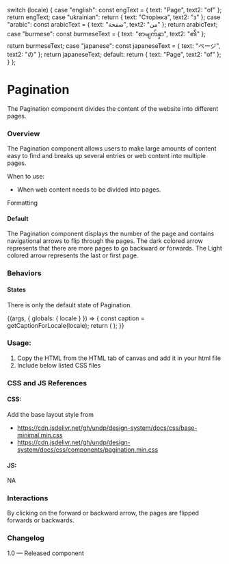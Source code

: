 
  switch (locale) {
    case "english":
      const engText = { text: "Page", text2: "of" };
      return engText;
    case "ukrainian":
      return { text: "Сторінка", text2: "з" };
    case "arabic":
      const arabicText = { text: "صفحة", text2: "من" };
      return arabicText;
    case "burmese":
      const burmeseText = { text: "စာမျက်နှာ", text2: "၏" };
      return burmeseText;
    case "japanese":
      const japaneseText = { text: "ページ", text2: "の" };
      return japaneseText;
    default:
      return { text: "Page", text2: "of" };
  }
};

<Meta title="Components/Navigation components/Pagination" />

# Pagination

The Pagination component divides the content of the website into different pages.

### Overview

The Pagination component allows users to make large amounts of content easy to find and breaks up several entries or web content into multiple pages.

When to use:

- When web content needs to be divided into pages.

Formatting

#### Default

The Pagination component displays the number of the page and contains navigational arrows to flip through the pages. The dark colored arrow represents that there are more pages to go backward or forwards. The Light colored arrow represents the last or first page.

### Behaviors

#### States

There is only the default state of Pagination.

<Canvas>
  <Story name="Pagination">
    {(args, { globals: { locale } }) => {
      const caption = getCaptionForLocale(locale);
      return (
        <Pagination text={caption.text} text2={caption.text2}></Pagination>
      );
    }}
  </Story>
</Canvas>

### Usage:

1. Copy the HTML from the HTML tab of canvas and add it in your html file
2. Include below listed CSS files

### CSS and JS References

#### CSS:

Add the base layout style from

- https://cdn.jsdelivr.net/gh/undp/design-system/docs/css/base-minimal.min.css
- https://cdn.jsdelivr.net/gh/undp/design-system/docs/css/components/pagination.min.css

#### JS:

NA

### Interactions

By clicking on the forward or backward arrow, the pages are flipped forwards or backwards.

### Changelog

1.0 — Released component
